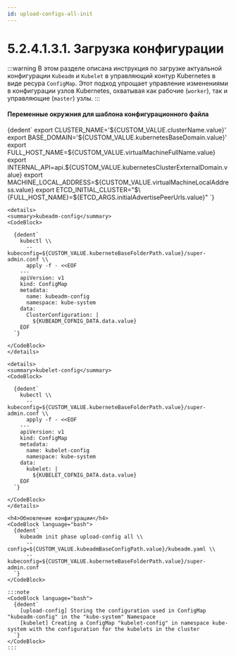 ```yaml
---
id: upload-configs-all-init
---
```





# 5.2.4.1.3.1. Загрузка конфигурации

:::warning
В этом разделе описана инструкция по загрузке актуальной конфигурации `Kubeadm` и `Kubelet` в управляющий контур Kubernetes в виде ресура `ConfigMap`. Этот подход упрощает управление изменениями в конфигурации узлов Kubernetes, охватывая как рабочие (`worker`), так и управляющие (`master`) узлы.
:::

<Tabs groupId="install-type">

  <TabItem value='HardWay'>
    <h4>Переменные окружния для шаблона конфигурационного файла</h4>
    <CodeBlock language="bash">
      {dedent`
        export CLUSTER_NAME='${CUSTOM_VALUE.clusterName.value}'
        export BASE_DOMAIN='${CUSTOM_VALUE.kubernetesBaseDomain.value}'
        export FULL_HOST_NAME=${CUSTOM_VALUE.virtualMachineFullName.value}
        export INTERNAL_API=api.${CUSTOM_VALUE.kubernetesClusterExternalDomain.value}
        export MACHINE_LOCAL_ADDRESS=${CUSTOM_VALUE.virtualMachineLocalAddress.value}
        export ETCD_INITIAL_CLUSTER="$\{FULL_HOST_NAME}=${ETCD_ARGS.initialAdvertisePeerUrls.value}"
      `}
    </CodeBlock>

    <details>
    <summary>kubeadm-config</summary>
    <CodeBlock>

      {dedent`
        kubectl \\
          --kubeconfig=${CUSTOM_VALUE.kuberneteBaseFolderPath.value}/super-admin.conf \\
          apply -f - <<EOF
        ---
        apiVersion: v1
        kind: ConfigMap
        metadata:
          name: kubeadm-config
          namespace: kube-system
        data:
          ClusterConfiguration: |
            ${KUBEADM_COFNIG_DATA.data.value}
        EOF
      `}

    </CodeBlock>
    </details>

    <details>
    <summary>kubelet-config</summary>
    <CodeBlock>

      {dedent`
        kubectl \\
          --kubeconfig=${CUSTOM_VALUE.kuberneteBaseFolderPath.value}/super-admin.conf \\
          apply -f - <<EOF
        ---
        apiVersion: v1
        kind: ConfigMap
        metadata:
          name: kubelet-config
          namespace: kube-system
        data:
          kubelet: |
            ${KUBELET_COFNIG_DATA.data.value}
        EOF
      `}

    </CodeBlock>
    </details>

  </TabItem>

  <TabItem value='Kubeadm'>

    <h4>Обновление конфигурации</h4>
    <CodeBlock language="bash">
      {dedent`
        kubeadm init phase upload-config all \\
          --config=${CUSTOM_VALUE.kubeadmBaseConfigPath.value}/kubeadm.yaml \\
          --kubeconfig=${CUSTOM_VALUE.kuberneteBaseFolderPath.value}/super-admin.conf
      `}
    </CodeBlock>

    :::note
    <CodeBlock language="bash">
      {dedent`
        [upload-config] Storing the configuration used in ConfigMap "kubeadm-config" in the "kube-system" Namespace
        [kubelet] Creating a ConfigMap "kubelet-config" in namespace kube-system with the configuration for the kubelets in the cluster
      `}
    </CodeBlock>
    :::

  </TabItem>
</Tabs>
